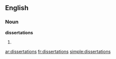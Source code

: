 ==English==

===Noun===
'''dissertations'''

# {{plural of|[[dissertation]]}}

[[ar:dissertations]]
[[fr:dissertations]]
[[simple:dissertations]]